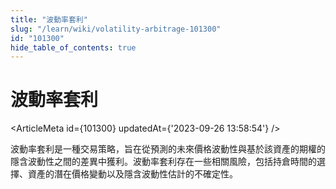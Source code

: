 ```yaml
---
title: "波動率套利"
slug: "/learn/wiki/volatility-arbitrage-101300"
id: "101300"
hide_table_of_contents: true
---
```



# 波動率套利

<ArticleMeta id={101300} updatedAt={'2023-09-26 13:58:54'} />
<div className='border-solid border-b border-t-0 my-4 border-[var(--ifm-color-gray-300)]' />

波動率套利是一種交易策略，旨在從預測的未來價格波動性與基於該資產的期權的隱含波動性之間的差異中獲利。波動率套利存在一些相關風險，包括持倉時間的選擇、資產的潛在價格變動以及隱含波動性估計的不確定性。
